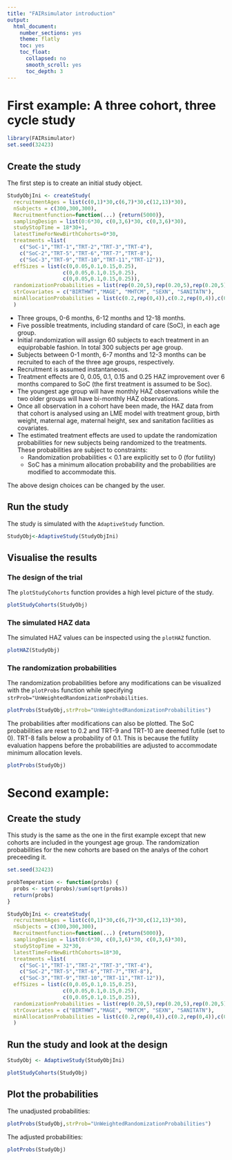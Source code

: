 ```yaml
---
title: "FAIRsimulator introduction"
output:
  html_document: 
    number_sections: yes
    theme: flatly
    toc: yes
    toc_float:
      collapsed: no
      smooth_scroll: yes
      toc_depth: 3
---
```


# First example: A three cohort, three cycle study

```r
library(FAIRsimulator)
set.seed(32423)
```

## Create the study

The first step is to create an initial study object.

```r
StudyObjIni <- createStudy(
  recruitmentAges = list(c(0,1)*30,c(6,7)*30,c(12,13)*30),
  nSubjects = c(300,300,300),
  Recruitmentfunction=function(...) {return(5000)},
  samplingDesign = list(0:6*30, c(0,3,6)*30, c(0,3,6)*30),
  studyStopTime = 18*30+1,
  latestTimeForNewBirthCohorts=0*30,
  treatments =list(
    c("SoC-1","TRT-1","TRT-2","TRT-3","TRT-4"),
    c("SoC-2","TRT-5","TRT-6","TRT-7","TRT-8"),
    c("SoC-3","TRT-9","TRT-10","TRT-11","TRT-12")),
  effSizes = list(c(0,0.05,0.1,0.15,0.25),
                  c(0,0.05,0.1,0.15,0.25),
                  c(0,0.05,0.1,0.15,0.25)),
  randomizationProbabilities = list(rep(0.20,5),rep(0.20,5),rep(0.20,5)),
  strCovariates = c("BIRTHWT","MAGE", "MHTCM", "SEXN", "SANITATN"),
  minAllocationProbabilities = list(c(0.2,rep(0,4)),c(0.2,rep(0,4)),c(0.2,rep(0,4)))
  )
```

* Three groups, 0-6 months, 6-12 months and 12-18 months. 
* Five possible treatments, including standard of care (SoC), in each age group.
* Initial randomization will assign 60 subjects to each treatment in an equiprobable fashion. In total 300 subjects per age group.
* Subjects between 0-1 month, 6-7 months and 12-3 months can be recruited to each of the three age groups, respectively.
* Recruitment is assumed instantaneous. 
* Treatment effects are 0, 0.05, 0.1, 0.15 and 0.25 HAZ improvement over 6 months compared to SoC (the first treatment is assumed to be Soc).
* The youngest age group will have monthly HAZ observations while the two older groups will have bi-monthly HAZ observations.
* Once all observation in a cohort have been made, the HAZ data from that cohort is analysed using an LME model with treatment group, birth weight, maternal age, maternal height, sex and sanitation facilities as covariates.
* The estimated treatment effects are used to update the randomization probabilities for new subjects being randomized to the treatments. These probabilities are subject to constraints:
    - Randomization probabilities < 0.1 are explicitly set to 0 (for futility)
    - SoC has a minimum allocation probability and the probabilities are modified to accommodate this.


The above design choices can be changed by the user.

## Run the study

The study is simulated with the `AdaptiveStudy` function.

```r
StudyObj<-AdaptiveStudy(StudyObjIni)
```

## Visualise the results

### The design of the trial

The `plotStudyCohorts` function provides a  high level picture of the study.
```r
plotStudyCohorts(StudyObj)
```

### The simulated HAZ data

The simulated HAZ values can be inspected using the `plotHAZ` function.

```r
plotHAZ(StudyObj)
```


### The randomization probabilities

The randomization probabilities before any modifications can be visualized with the `plotProbs` function while specifying `strProb="UnWeightedRandomizationProbabilities`.
```r
plotProbs(StudyObj,strProb="UnWeightedRandomizationProbabilities")
```
The probabilities after modifications can also be plotted. The SoC probabilities are reset to 0.2 and TRT-9 and TRT-10 are deemed futile (set to 0). TRT-8 falls below a probability of 0.1. This is because the futility evaluation happens before the probabilities are adjusted to accommodate minimum allocation levels.
```r
plotProbs(StudyObj)
```

# Second example: 

## Create the study

This study is the same as the one in the first example except that new cohorts are included in the youngest age group. The randomization probabilities for the new cohorts are based on the analys of the cohort preceeding it.

```r
set.seed(32423)

probTemperation <- function(probs) {
  probs <- sqrt(probs)/sum(sqrt(probs))
  return(probs)
}

StudyObjIni <- createStudy(
  recruitmentAges = list(c(0,1)*30,c(6,7)*30,c(12,13)*30),
  nSubjects = c(300,300,300),
  Recruitmentfunction=function(...) {return(5000)},
  samplingDesign = list(0:6*30, c(0,3,6)*30, c(0,3,6)*30),
  studyStopTime = 32*30,
  latestTimeForNewBirthCohorts=18*30,
  treatments =list(
    c("SoC-1","TRT-1","TRT-2","TRT-3","TRT-4"),
    c("SoC-2","TRT-5","TRT-6","TRT-7","TRT-8"),
    c("SoC-3","TRT-9","TRT-10","TRT-11","TRT-12")),
  effSizes = list(c(0,0.05,0.1,0.15,0.25),
                  c(0,0.05,0.1,0.15,0.25),
                  c(0,0.05,0.1,0.15,0.25)),
  randomizationProbabilities = list(rep(0.20,5),rep(0.20,5),rep(0.20,5)),
  strCovariates = c("BIRTHWT","MAGE", "MHTCM", "SEXN", "SANITATN"),
  minAllocationProbabilities = list(c(0.2,rep(0,4)),c(0.2,rep(0,4)),c(0.2,rep(0,4)))
  )

```

## Run the study and look at the design

```r
StudyObj <- AdaptiveStudy(StudyObjIni)

```

```r

plotStudyCohorts(StudyObj)
```

## Plot the probabilities

The unadjusted probabilities:

```r
plotProbs(StudyObj,strProb="UnWeightedRandomizationProbabilities")
```

The adjusted probabilities:
```r
plotProbs(StudyObj)
```
